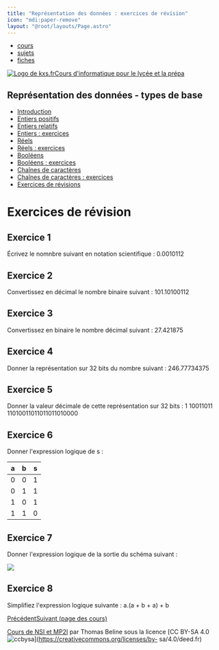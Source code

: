 ```yaml
---
title: "Représentation des données : exercices de révision"
icon: "mdi:paper-remove"
layout: "@root/layouts/Page.astro"
---
```


  * [cours](https://kxs.fr/cours/)
  * [sujets](https://kxs.fr/sujets/)
  * [fiches](https://kxs.fr/fiches/)

[![Logo de kxs.fr](/img/logo.svg)](https://kxs.fr/)[Cours d'informatique pour
le lycée et la prépa](https://kxs.fr/cours/)

## Représentation des données - types de base

  * [Introduction](.)
  * [Entiers positifs](entiers-positifs)
  * [Entiers relatifs](entiers-relatifs)
  * [Entiers : exercices](entiers-exercices)
  * [Réels](reels)
  * [Réels : exercices](reels-exercices)
  * [Booléens](booleens)
  * [Booléens : exercices](booleens-exercices)
  * [Chaînes de caractères](chaines-caracteres)
  * [Chaînes de caractères : exercices](chaines-caracteres-exercices)
  * [Exercices de révisions](revisions-exercices)

# Exercices de révision

## Exercice 1

Écrivez le nomnbre suivant en notation scientifique : 0.0010112

## Exercice 2

Convertissez en décimal le nombre binaire suivant : 101.10100112

## Exercice 3

Convertissez en binaire le nombre décimal suivant : 27.421875

## Exercice 4

Donner la représentation sur 32 bits du nombre suivant : 246.77734375

## Exercice 5

Donner la valeur décimale de cette représentation sur 32 bits : 1 10011011
11010011011011011010000

## Exercice 6

Donner l'expression logique de s :

a | b | s  
---|---|---  
0 | 0 | 1  
0 | 1 | 1  
1 | 0 | 1  
1 | 1 | 0  
  
## Exercice 7

Donner l'expression logique de la sortie du schéma suivant :

![](img/circuit2.png)

## Exercice 8

Simplifiez l'expression logique suivante : a.(a + b + a) + b

[Précédent](chaines-caracteres-exercices)[Suivant (page des cours)](..)

[Cours de NSI et MP2I](https://kxs.fr/cours/) par Thomas Beline sous la
licence [CC BY-SA 4.0
![ccbysa](/img/ccbysa.svg)](https://creativecommons.org/licenses/by-
sa/4.0/deed.fr)

